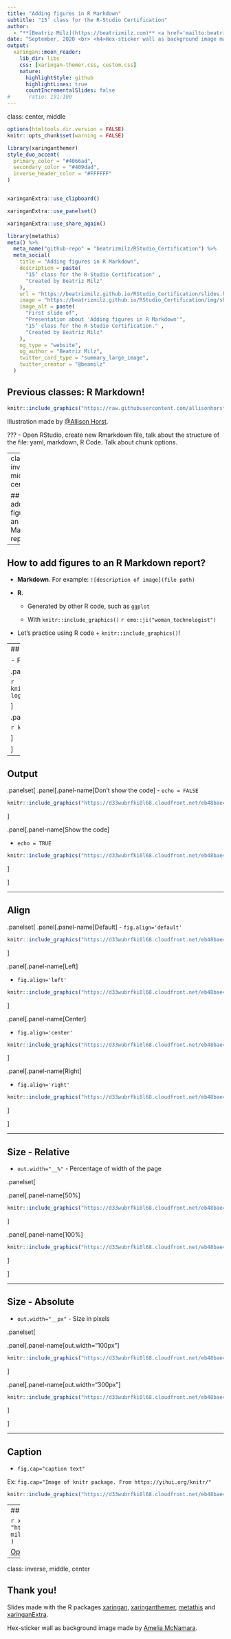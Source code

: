 ```yaml
---
title: "Adding figures in R Markdown"
subtitle: "15’ class for the R-Studio Certification"  
author: 
  - "**[Beatriz Milz](https://beatrizmilz.com)** <a href='mailto:beatriz.milz@usp.br'><i class='far fa-envelope'></i></a>  <a href='https://twitter.com/BeaMilz'><i class='fab fa-twitter'></i>   <a href='https://github.com/beatrizmilz'><i class='fab fa-github'></i></a> <a href='https://orcid.org/0000-0002-3064-4486'><i class='fab fa-orcid'></i></a>   <a href='http://lattes.cnpq.br/5150665880581477'><i class='ai ai-lattes'></i></a> "
date: "September, 2020 <br> <h4>Hex-sticker wall as background image made by <a href='https://www.amelia.mn/blog/misc/2019/08/17/Tidy-Dress.html'>Amelia McNamara</a>. </h4>"
output:
  xaringan::moon_reader:
    lib_dir: libs
    css: [xaringan-themer.css, custom.css]
    nature:
      highlightStyle: github
      highlightLines: true
      countIncrementalSlides: false
#      ratio: 191:100
---
```

class: center, middle


```r
options(htmltools.dir.version = FALSE)
knitr::opts_chunk$set(warning = FALSE)
```

```r
library(xaringanthemer)
style_duo_accent(
  primary_color = "#4066ad",
  secondary_color = "#409dad",
  inverse_header_color = "#FFFFFF"
)


xaringanExtra::use_clipboard()

xaringanExtra::use_panelset()
```


```r
xaringanExtra::use_share_again()
```


```r
library(metathis)
meta() %>%
  meta_name("github-repo" = "beatrizmilz/RStudio_Certification") %>% 
  meta_social(
    title = "Adding figures in R Markdown",
    description = paste(
      "15’ class for the R-Studio Certification" ,
      "Created by Beatriz Milz"
    ),
    url = "https://beatrizmilz.github.io/RStudio_Certification/slides.html",
    image = "https://beatrizmilz.github.io/RStudio_Certification/img/share-card.png",
    image_alt = paste(
      "First slide of",
      "Presentation about 'Adding figures in R Markdown'",
      "15’ class for the R-Studio Certification." ,
      "Created by Beatriz Milz"
    ),
    og_type = "website",
    og_author = "Beatriz Milz",
    twitter_card_type = "summary_large_image",
    twitter_creator = "@beamilz"
  )
```

<!-- inicio font awesome -->
<script src="https://kit.fontawesome.com/1f72d6921a.js" crossorigin="anonymous"></script>
<!-- final font awesome -->

<!-- inicio academic icons -->
<link rel="stylesheet" href="https://cdn.jsdelivr.net/gh/jpswalsh/academicons@1/css/academicons.min.css">

<!-- final academic icons -->

## Previous classes: R Markdown! 



```r
knitr::include_graphics("https://raw.githubusercontent.com/allisonhorst/stats-illustrations/master/rstats-artwork/rmarkdown_rockstar.png")
```

Illustration made by [@Allison Horst](https://github.com/allisonhorst/stats-illustrations).

???
- Open RStudio, create new Rmarkdown file, talk about the structure of the file: yaml, markdown, R Code. Talk about chunk options.

---
class: inverse, middle, center

## How to add figures to an R Markdown report?



---

## How to add figures to an R Markdown report?


- __Markdown__. For example: `![description of image](file path)`

- __R__. 

  - Generated by other R code, such as `ggplot`
  
  - With `knitr::include_graphics()` `r emo::ji("woman_technologist")`
  
  
- Let's practice using R code + `knitr::include_graphics()`!

---
## Adding an figure with knitr

- Function `include_graphics()` from the package `knitr` 

.panelset[
.panel[.panel-name[Complete URL]

```r
knitr::include_graphics("https://d33wubrfki0l68.cloudfront.net/eb48bae40b24285c0c8f281e6d2a7500cf3b9fc8/a2e5f/knitr/images/knit-logo.png")
```

]

.panel[.panel-name[Image saved in a directory of the RProject]

```r
knitr::include_graphics("img/rmarkdown.png")
```

]

]



---

## Output 


.panelset[
.panel[.panel-name[Don't show the code]
- `echo = FALSE`  

```r
knitr::include_graphics("https://d33wubrfki0l68.cloudfront.net/eb48bae40b24285c0c8f281e6d2a7500cf3b9fc8/a2e5f/knitr/images/knit-logo.png")
```

]

.panel[.panel-name[Show the code]

- `echo = TRUE`  

```r
knitr::include_graphics("https://d33wubrfki0l68.cloudfront.net/eb48bae40b24285c0c8f281e6d2a7500cf3b9fc8/a2e5f/knitr/images/knit-logo.png")
```

]


]

---

## Align

.panelset[
.panel[.panel-name[Default]
- `fig.align='default'`  

```r
knitr::include_graphics("https://d33wubrfki0l68.cloudfront.net/eb48bae40b24285c0c8f281e6d2a7500cf3b9fc8/a2e5f/knitr/images/knit-logo.png")
```

]

.panel[.panel-name[Left]

- `fig.align='left'`  

```r
knitr::include_graphics("https://d33wubrfki0l68.cloudfront.net/eb48bae40b24285c0c8f281e6d2a7500cf3b9fc8/a2e5f/knitr/images/knit-logo.png")
```

]

.panel[.panel-name[Center]

- `fig.align='center'`  

```r
knitr::include_graphics("https://d33wubrfki0l68.cloudfront.net/eb48bae40b24285c0c8f281e6d2a7500cf3b9fc8/a2e5f/knitr/images/knit-logo.png")
```

]

.panel[.panel-name[Right]

- `fig.align='right'`  

```r
knitr::include_graphics("https://d33wubrfki0l68.cloudfront.net/eb48bae40b24285c0c8f281e6d2a7500cf3b9fc8/a2e5f/knitr/images/knit-logo.png")
```

]


]

---

## Size - Relative

- `out.width="__%"` - Percentage of width of the page  

.panelset[


.panel[.panel-name[50%]

```r
knitr::include_graphics("https://d33wubrfki0l68.cloudfront.net/eb48bae40b24285c0c8f281e6d2a7500cf3b9fc8/a2e5f/knitr/images/knit-logo.png")
```

]


.panel[.panel-name[100%]

```r
knitr::include_graphics("https://d33wubrfki0l68.cloudfront.net/eb48bae40b24285c0c8f281e6d2a7500cf3b9fc8/a2e5f/knitr/images/knit-logo.png")
```

]

]






---

## Size - Absolute

- `out.width="__px"` - Size in pixels 


.panelset[

.panel[.panel-name[out.width="100px"]

```r
knitr::include_graphics("https://d33wubrfki0l68.cloudfront.net/eb48bae40b24285c0c8f281e6d2a7500cf3b9fc8/a2e5f/knitr/images/knit-logo.png")
```

]

.panel[.panel-name[out.width="300px"]

```r
knitr::include_graphics("https://d33wubrfki0l68.cloudfront.net/eb48bae40b24285c0c8f281e6d2a7500cf3b9fc8/a2e5f/knitr/images/knit-logo.png")
```

]


]



---

## Caption

- `fig.cap="caption text"` 

Ex: `fig.cap="Image of knitr package. From https://yihui.org/knitr/"`

```r
knitr::include_graphics("https://d33wubrfki0l68.cloudfront.net/eb48bae40b24285c0c8f281e6d2a7500cf3b9fc8/a2e5f/knitr/images/knit-logo.png")
```

---
## Questions


```r
xaringanExtra::embed_xaringan(
  url = "https://beatriz-milz.shinyapps.io/formative_assessment/"
)
```

[<i class="fas fa-external-link-alt"></i> Open full page](https://beatriz-milz.shinyapps.io/formative_assessment/)

---
class: inverse, middle, center

## Thank you!

Slides made with the R packages [xaringan](https://github.com/yihui/xaringan), [xaringanthemer](https://github.com/gadenbuie/xaringanthemer), [metathis](https://pkg.garrickadenbuie.com/metathis/) and [xaringanExtra](https://github.com/gadenbuie/xaringanExtra).


Hex-sticker wall as background image made by [Amelia McNamara](https://www.amelia.mn/blog/misc/2019/08/17/Tidy-Dress.html).


